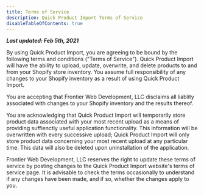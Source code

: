```yaml
---
title: Terms of Service
description: Quick Product Import Terms of Service
disableTableOfContents: true
---
```


**_Last updated: Feb 5th, 2021_**

By using Quick Product Import, you are agreeing to be bound by the following terms and conditions ("Terms of Service"). Quick Product Import will have the ability to upload, update, overwrite, and delete products to and from your Shopify store inventory. You assume full responsibility of any changes to your Shopify inventory as a result of using Quick Product Import.

You are accepting that Frontier Web Development, LLC disclaims all liablity associated with changes to your Shopify inventory and the results thereof.

You are acknowledging that Quick Product Import will temporarily store product data associated with your most recent upload as a means of providing suffienctly useful application functionality. This information will be overwritten with every successive upload; Quick Product Import will only store product data concerning your most recent upload at any particular time. This data will also be deleted upon uninstallation of the application.

Frontier Web Development, LLC reserves the right to update these terms of service by posting changes to the Quick Product Import website's terms of service page. It is advisable to check the terms occasionally to understand if any changes have been made, and if so, whether the changes apply to you.

